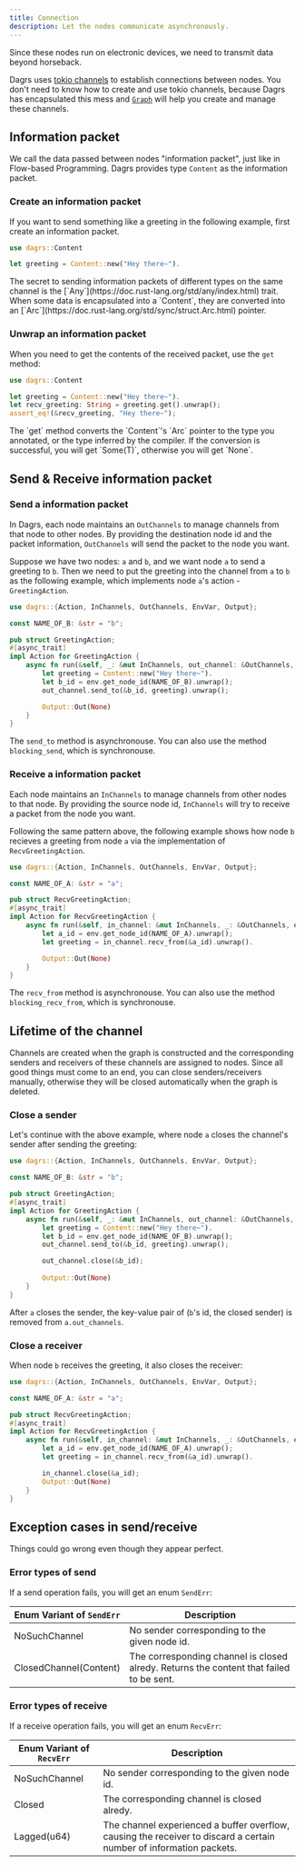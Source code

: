 ```yaml
---
title: Connection
description: Let the nodes communicate asynchronously.
---
```


Since these nodes run on electronic devices, we need to transmit data beyond horseback.

Dagrs uses [tokio channels](https://tokio.rs/tokio/tutorial/channels) to establish connections 
between nodes. You don't need to know how to create and use tokio channels, because Dagrs has encapsulated
this mess and [`Graph`](./graph) will help you create and manage these channels.

## Information packet

We call the data passed between nodes "information packet", just like in Flow-based
Programming. Dagrs provides type `Content` as the information packet.

### Create an information packet

If you want to send something like a greeting in the following example, 
first create an information packet.

```rust showLineNumbers {3}
use dagrs::Content

let greeting = Content::new("Hey there~").
```

<Note type="note" title="How `Content` keeps data of different type">
  The secret to sending information packets of different types on the same channel is 
the [`Any`](https://doc.rust-lang.org/std/any/index.html) trait. When some data is 
encapsulated into a `Content`, they are converted into an [`Arc`](https://doc.rust-lang.org/std/sync/struct.Arc.html) 
pointer.
</Note>

### Unwrap an information packet

When you need to get the contents of the received packet, use the `get` method:
```rust showLineNumbers {4}
use dagrs::Content

let greeting = Content::new("Hey there~").
let recv_greeting: String = greeting.get().unwrap();
assert_eq!(&recv_greeting, "Hey there~");
```
<Note type="note" title="Note">
The `get` method converts the `Content`'s `Arc` pointer to the type you annotated, 
or the type inferred by the compiler. If the conversion is successful, you will get
`Some(T)`, otherwise you will get `None`.
</Note>

## Send & Receive information packet

### Send a information packet

In Dagrs, each node maintains an `OutChannels` to manage channels from that node to other nodes.
By providing the destination node id and the packet information, `OutChannels` will send the packet 
to the node you want.

Suppose we have two nodes: `a` and `b`, and we want node `a` to send a greeting to `b`.
Then we need to put the greeting into the channel from `a` to `b` as the following example,
which implements node `a`'s action - `GreetingAction`.

```rust showLineNumbers {10-11}
use dagrs::{Action, InChannels, OutChannels, EnvVar, Output};

const NAME_OF_B: &str = "b";

pub struct GreetingAction;
#[async_trait]
impl Action for GreetingAction {
    async fn run(&self, _: &mut InChannels, out_channel: &OutChannels, env: Arc<EnvVar>) -> Output {
        let greeting = Content::new("Hey there~").
        let b_id = env.get_node_id(NAME_OF_B).unwrap();
        out_channel.send_to(&b_id, greeting).unwrap();

        Output::Out(None)
    }
}
```

The `send_to` method is asynchronouse. You can also use the method
`blocking_send`, which is synchronouse.

### Receive a information packet

Each node maintains an `InChannels` to manage channels from other nodes to that node.
By providing the source node id, `InChannels` will try to receive a packet 
from the node you want.

Following the same pattern above, the following example shows how node `b` recieves a
greeting from node `a` via the implementation of `RecvGreetingAction`.
```rust showLineNumbers {9-10}
use dagrs::{Action, InChannels, OutChannels, EnvVar, Output};

const NAME_OF_A: &str = "a";

pub struct RecvGreetingAction;
#[async_trait]
impl Action for RecvGreetingAction {
    async fn run(&self, in_channel: &mut InChannels, _: &OutChannels, env: Arc<EnvVar>) -> Output {
        let a_id = env.get_node_id(NAME_OF_A).unwrap();
        let greeting = in_channel.recv_from(&a_id).unwrap().

        Output::Out(None)
    }
}
```
The `recv_from` method is asynchronouse. You can also use the method
`blocking_recv_from`, which is synchronouse.

## Lifetime of the channel

Channels are created when the graph is constructed and the corresponding 
senders and receivers of these channels are assigned to nodes. 
Since all good things must come to an end, you can close senders/receivers 
manually, otherwise they will be closed automatically when the graph is deleted.

### Close a sender
Let's continue with the above example, where node `a` closes the channel's 
sender after sending the greeting:

```rust showLineNumbers {13}
use dagrs::{Action, InChannels, OutChannels, EnvVar, Output};

const NAME_OF_B: &str = "b";

pub struct GreetingAction;
#[async_trait]
impl Action for GreetingAction {
    async fn run(&self, _: &mut InChannels, out_channel: &OutChannels, env: Arc<EnvVar>) -> Output {
        let greeting = Content::new("Hey there~").
        let b_id = env.get_node_id(NAME_OF_B).unwrap();
        out_channel.send_to(&b_id, greeting).unwrap();

        out_channel.close(&b_id);
        
        Output::Out(None)
    }
}

```
After `a` closes the sender, the key-value pair of 
(`b`'s id, the closed sender) is removed from `a.out_channels`.

### Close a receiver

When node `b` receives the greeting, it also closes the receiver:
```rust showLineNumbers {12}
use dagrs::{Action, InChannels, OutChannels, EnvVar, Output};

const NAME_OF_A: &str = "a";

pub struct RecvGreetingAction;
#[async_trait]
impl Action for RecvGreetingAction {
    async fn run(&self, in_channel: &mut InChannels, _: &OutChannels, env: Arc<EnvVar>) -> Output {
        let a_id = env.get_node_id(NAME_OF_A).unwrap();
        let greeting = in_channel.recv_from(&a_id).unwrap().

        in_channel.close(&a_id);
        Output::Out(None)
    }
}
```

## Exception cases in send/receive

Things could go wrong even though they appear perfect.

### Error types of send

If a send operation fails, you will get an enum `SendErr`:

|**Enum Variant of `SendErr`**| **Description** |
|-----------------------------|---------------------|
|NoSuchChannel|No sender corresponding to the given node id.|
|ClosedChannel(Content)|The corresponding channel is closed alredy. Returns the content that failed to be sent.|

### Error types of receive

If a receive operation fails, you will get an enum `RecvErr`:

|**Enum Variant of `RecvErr`**| **Description** |
|-----------------------------|---------------------|
|NoSuchChannel|No sender corresponding to the given node id.|
|Closed|The corresponding channel is closed alredy.|
|Lagged(u64)|The channel experienced a buffer overflow, causing the receiver to discard a certain number of information packets.|
